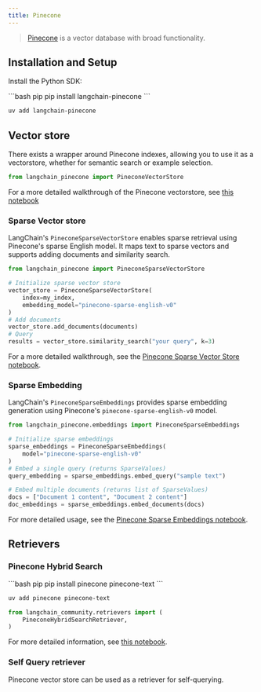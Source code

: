 ```yaml
---
title: Pinecone
---
```


>[Pinecone](https://docs.pinecone.io/docs/overview) is a vector database with broad functionality.


## Installation and Setup

Install the Python SDK:

<CodeGroup>
```bash pip
pip install langchain-pinecone
```

```bash uv
uv add langchain-pinecone
```
</CodeGroup>


## Vector store

There exists a wrapper around Pinecone indexes, allowing you to use it as a vectorstore,
whether for semantic search or example selection.

```python
from langchain_pinecone import PineconeVectorStore
```

For a more detailed walkthrough of the Pinecone vectorstore, see [this notebook](/oss/integrations/vectorstores/pinecone)

### Sparse Vector store

LangChain's `PineconeSparseVectorStore` enables sparse retrieval using Pinecone's sparse English model. It maps text to sparse vectors and supports adding documents and similarity search.

```python
from langchain_pinecone import PineconeSparseVectorStore

# Initialize sparse vector store
vector_store = PineconeSparseVectorStore(
    index=my_index,
    embedding_model="pinecone-sparse-english-v0"
)
# Add documents
vector_store.add_documents(documents)
# Query
results = vector_store.similarity_search("your query", k=3)
```

For a more detailed walkthrough, see the [Pinecone Sparse Vector Store notebook](/oss/integrations/vectorstores/pinecone_sparse).

### Sparse Embedding

LangChain's `PineconeSparseEmbeddings` provides sparse embedding generation using Pinecone's `pinecone-sparse-english-v0` model.

```python
from langchain_pinecone.embeddings import PineconeSparseEmbeddings

# Initialize sparse embeddings
sparse_embeddings = PineconeSparseEmbeddings(
    model="pinecone-sparse-english-v0"
)
# Embed a single query (returns SparseValues)
query_embedding = sparse_embeddings.embed_query("sample text")

# Embed multiple documents (returns list of SparseValues)
docs = ["Document 1 content", "Document 2 content"]
doc_embeddings = sparse_embeddings.embed_documents(docs)
```

For more detailed usage, see the [Pinecone Sparse Embeddings notebook](/oss/integrations/vectorstores/pinecone_sparse).


## Retrievers

### Pinecone Hybrid Search

<CodeGroup>
```bash pip
pip install pinecone pinecone-text
```

```bash uv
uv add pinecone pinecone-text
```
</CodeGroup>

```python
from langchain_community.retrievers import (
    PineconeHybridSearchRetriever,
)
```

For more detailed information, see [this notebook](/oss/integrations/retrievers/pinecone_hybrid_search).


### Self Query retriever

Pinecone vector store can be used as a retriever for self-querying.
